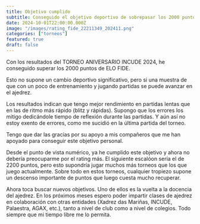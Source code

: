 ```yaml
---
title: Objetivo cumplido
subtitle: Conseguido el objetivo deportivo de sobrepasar los 2000 puntos de ELO FIDE
date: 2024-10-01T22:00:00.000Z
image: "/images/rating_fide_22211349_202411.png"
categories: ["torneos"]
featured: true
draft: false
---
```

Con los resultados del TORNEO ANIVERSARIO INCUDE 2024, he conseguido superar los 2000 puntos de ELO FIDE. 

Esto no supone un cambio deportivo significativo, pero si una muestra de que con un poco de entrenamiento y jugando partidas se puede avanzar en 
el ajedrez.

Los resultados indican que tengo mejor rendimiento en partidas lentas que en las de ritmo más rápido (blitz y rápidas). Supongo que 
los errores los mitigo dedicándole tiempo de reflexión durante las partidas. Y aún así no estoy exento de errores, como me sucidió en la última partida del torneo.

Tengo que dar las gracias por su apoyo a mis compañeros que me han apoyado para conseguir este objetivo personal.

Desde el punto de vista numérico, ya he cumplido este objetivo y ahora no debería preocuparme por el rating más. El siguiente escalóon sería el de 2200 puntos,
pero esto supondría jugar muchos más torneos que los que juego actualmente. Sobre todo en estos torneos, cualquier tropiezo supone un 
descenso importante de puntos que luego cuesta mucho recuperar.

Ahora toca buscar nuevos objetivos. Uno de ellos es la vuelta a la docencia del ajedrez. En los próximos meses espero poder impartir clases de ajedrez en colaboración con 
otras entidades (Xadrez das Mariñas, INCUDE, Palaestra, AGAX, etc.), tanto a nivel de club como a nivel de colegios. Todo siempre que mi tiempo libre me lo permita.







